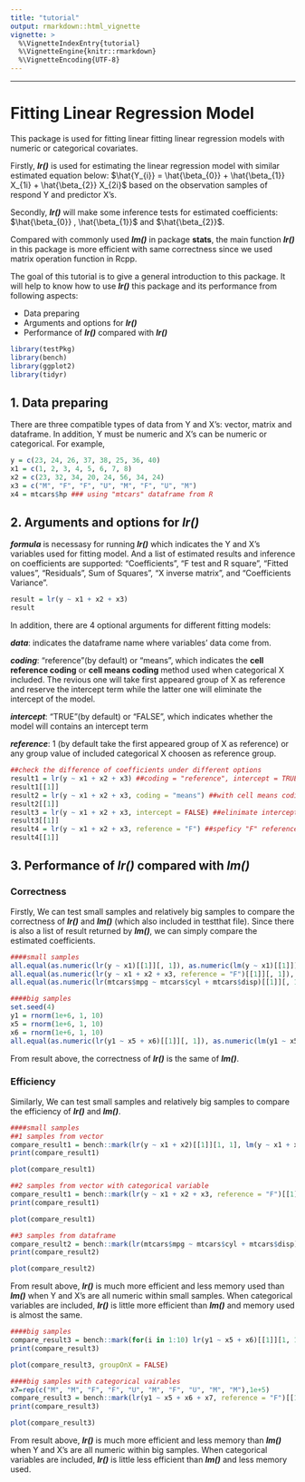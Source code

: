 ```yaml
---
title: "tutorial"
output: rmarkdown::html_vignette
vignette: >
  %\VignetteIndexEntry{tutorial}
  %\VignetteEngine{knitr::rmarkdown}
  %\VignetteEncoding{UTF-8}
---
```

---------
# Fitting Linear Regression Model

This package is used for fitting linear fitting linear regression models with numeric or categorical covariates.

Firstly, ***lr()*** is used for estimating the linear regression model with similar estimated equation below:
$\hat{Y_{i}} = \hat{\beta_{0}} + \hat{\beta_{1}} X_{1i} + \hat{\beta_{2}} X_{2i}$
based on the observation samples of respond Y and predictor X's.

Secondly, ***lr()*** will make some inference tests for estimated coefficients: $\hat{\beta_{0}} , \hat{\beta_{1}}$ and $\hat{\beta_{2}}$.

Compared with commonly used ***lm()*** in package **stats**, the main function ***lr()*** in this package is more efficient with same correctness since we used matrix operation function in Rcpp.

The goal of this tutorial is to give a general introduction to this package. It will help to know how to use ***lr()*** this package and its performance from following aspects:

- Data preparing
- Arguments and options for ***lr()***
- Performance of ***lr()*** compared with ***lr()***



```r
library(testPkg)
library(bench)
library(ggplot2)
library(tidyr)
```



## 1. Data preparing

There are three compatible types of data from Y and X's: vector, matrix and dataframe. In addition, Y must be numeric and X's can be numeric or categorical. For example,

```r
y = c(23, 24, 26, 37, 38, 25, 36, 40)
x1 = c(1, 2, 3, 4, 5, 6, 7, 8)
x2 = c(23, 32, 34, 20, 24, 56, 34, 24)
x3 = c("M", "F", "F", "U", "M", "F", "U", "M")
x4 = mtcars$hp ### using "mtcars" dataframe from R
```



## 2. Arguments and options for ***lr()***

***formula*** is necessasy for running ***lr()*** which indicates the Y and X's variables used for fitting model. And a list of estimated results and inference on coefficients are supported: "Coefficients", "F test and R square", "Fitted values", "Residuals", Sum of Squares", "X inverse matrix", and "Coefficients Variance".

```r
result = lr(y ~ x1 + x2 + x3)
result
```

In addition, there are 4 optional arguments for different fitting models: 

***data***: indicates the dataframe name where variables' data come from. 

***coding***: "reference"(by default) or "means", which indicates the **cell reference coding** or **cell means coding** method used when categorical X included. The revious one will take first appeared group of X as reference and reserve the intercept term while the latter one will eliminate the intercept of the model.

***intercept***: "TRUE"(by default) or "FALSE", which indicates whether the model will contains an intercept term

***reference***:  1 (by default take the first appeared group of X as reference) or any group value of included categorical X choosen as reference group.

```r
##check the difference of coefficients under different options
result1 = lr(y ~ x1 + x2 + x3) ##coding = "reference", intercept = TRUE, reference = 1
result1[[1]]                   
result2 = lr(y ~ x1 + x2 + x3, coding = "means") ##with cell means coding method
result2[[1]]
result3 = lr(y ~ x1 + x2 + x3, intercept = FALSE) ##elinimate intercept term
result3[[1]]
result4 = lr(y ~ x1 + x2 + x3, reference = "F") ##speficy "F" reference group
result4[[1]]
```



## 3. Performance of ***lr()*** compared with ***lm()***

### Correctness

Firstly, We can test small samples and relatively big samples to compare the correctness of ***lr()*** and ***lm()*** (which also included in testthat file). Since there is also a list of result returned by ***lm()***, we can simply compare the estimated coefficients.

```r
####small samples
all.equal(as.numeric(lr(y ~ x1)[[1]][, 1]), as.numeric(lm(y ~ x1)[[1]]))
all.equal(as.numeric(lr(y ~ x1 + x2 + x3, reference = "F")[[1]][, 1]), as.numeric(lm(y ~ x1 + x2 + x3)[[1]]))
all.equal(as.numeric(lr(mtcars$mpg ~ mtcars$cyl + mtcars$disp)[[1]][, 1]), as.numeric(lm(mtcars$mpg ~ mtcars$cyl + mtcars$disp)[[1]]))

####big samples
set.seed(4)
y1 = rnorm(1e+6, 1, 10)
x5 = rnorm(1e+6, 1, 10)
x6 = rnorm(1e+6, 1, 10)
all.equal(as.numeric(lr(y1 ~ x5 + x6)[[1]][, 1]), as.numeric(lm(y1 ~ x5 + x6)[[1]]))
```

From result above, the correctness of ***lr()*** is the same of ***lm()***.

### Efficiency

Similarly, We can test small samples and relatively big samples to compare the efficiency of ***lr()*** and ***lm()***.

```r
####small samples
##1 samples from vector
compare_result1 = bench::mark(lr(y ~ x1 + x2)[[1]][1, 1], lm(y ~ x1 + x2)[[1]][[1]])
print(compare_result1)
```
```r
plot(compare_result1)
```

```r
##2 samples from vector with categorical variable
compare_result1 = bench::mark(lr(y ~ x1 + x2 + x3, reference = "F")[[1]][1, 1], lm(y ~ x1 + x2 + x3)[[1]][[1]])
print(compare_result1)
```
```r
plot(compare_result1)
```

```r
##3 samples from dataframe
compare_result2 = bench::mark(lr(mtcars$mpg ~ mtcars$cyl + mtcars$disp)[[1]][1, 1], lm(mtcars$mpg ~ mtcars$cyl + mtcars$disp)[[1]][[1]])
print(compare_result2)
```
```r
plot(compare_result2)
```

From result above, ***lr()*** is much more efficient and less memory used than ***lm()*** when Y and X's are all numeric within small samples. When categorical variables are included, ***lr()*** is little more efficient than ***lm()*** and memory used is almost the same.

```r
####big samples
compare_result3 = bench::mark(for(i in 1:10) lr(y1 ~ x5 + x6)[[1]][1, 1], for(i in 1:10) lm(y1 ~ x5 + x6)[[1]][[1]])
print(compare_result3)
```
```r
plot(compare_result3, groupOnX = FALSE)
```
```r
####big samples with categorical vairables
x7=rep(c("M", "M", "F", "F", "U", "M", "F", "U", "M", "M"),1e+5)
compare_result3 = bench::mark(lr(y1 ~ x5 + x6 + x7, reference = "F")[[1]][1, 1], lm(y1 ~ x5 + x6 + x7)[[1]][[1]])
print(compare_result3)
```
```r
plot(compare_result3)

```

From result above, ***lr()*** is much more efficient and less memory than ***lm()*** when Y and X's are all numeric within big samples. When categorical variables are included, ***lr()*** is little less efficient than ***lm()*** and less memory used.




